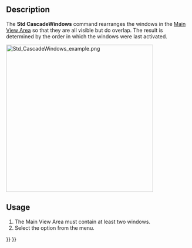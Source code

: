<languages/>
<translate>

<!--T:1-->
{{Docnav
|[[Std_TileWindows|TileWindows]]
|[[Std_Windows|Windows]]
|[[Std_Windows_Menu|Std Windows Menu]]
|IconL=Std_TileWindows.svg
|IconR=Std_Windows.svg
|IconC=Freecad.svg
}}

<!--T:2-->
{{GuiCommand
|Name=Std CascadeWindows
|MenuLocation=Windows → Cascade
|Workbenches=All
|SeeAlso=[[Std_TileWindows|Std TileWindows]]
}}

==Description== <!--T:3-->

<!--T:4-->
The '''Std CascadeWindows''' command rearranges the windows in the [[Main_View_Area|Main View Area]] so that they are all visible but do overlap. The result is determined by the order in which the windows were last activated.

</translate>
[[Image:Std_CascadeWindows_example.png|400px]]
<translate>
<!--T:5-->
{{Caption|Main View Area with three cascaded windows}}

==Usage== <!--T:6-->

<!--T:7-->
# The Main View Area must contain at least two windows.
# Select the {{MenuCommand|Windows → [[Image:Std_CascadeWindows.svg|16px]] Cascade}} option from the menu.


<!--T:8-->
{{Docnav
|[[Std_TileWindows|TileWindows]]
|[[Std_Windows|Windows]]
|[[Std_Windows_Menu|Std Windows Menu]]
|IconL=Std_TileWindows.svg
|IconR=Std_Windows.svg
|IconC=Freecad.svg
}}

</translate>
{{Std_Base_navi{{#translation:}}}}
{{Userdocnavi{{#translation:}}}}
